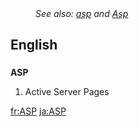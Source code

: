 :''See also: [[asp]] and [[Asp]]''
==English==
==={{initialism}}===
'''ASP'''

{{wikipediaAlt|Active Server Pages}}
#Active Server Pages

[[fr:ASP]]
[[ja:ASP]]